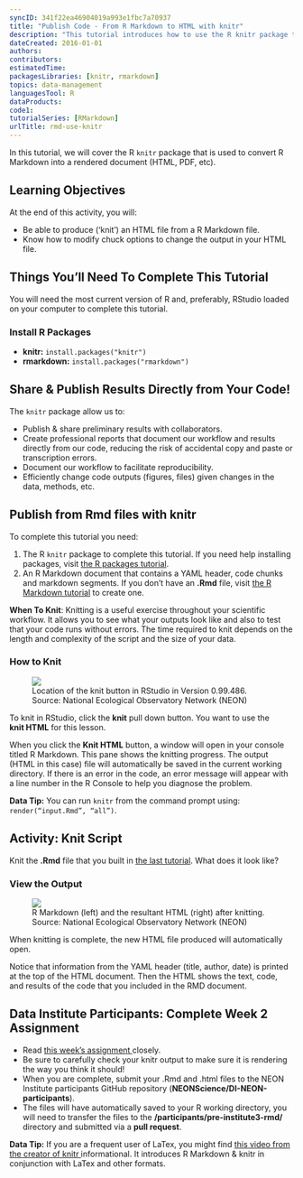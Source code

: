 ```yaml
---
syncID: 341f22ea46904019a993e1fbc7a70937
title: "Publish Code - From R Markdown to HTML with knitr"
description: "This tutorial introduces how to use the R knitr package to publish from R Markdown files to HTML (or other) file format."
dateCreated: 2016-01-01
authors:
contributors:
estimatedTime:
packagesLibraries: [knitr, rmarkdown]
topics: data-management
languagesTool: R
dataProducts:
code1:
tutorialSeries: [RMarkdown]
urlTitle: rmd-use-knitr
---
```


In this tutorial, we will cover the R `knitr` package that is used to convert
R Markdown into a rendered document (HTML, PDF, etc).

<div id="ds-objectives" markdown="1">

## Learning Objectives

At the end of this activity, you will:

* Be able to produce (‘knit’) an HTML file from a R Markdown file.
* Know how to modify chuck options to change the output in your HTML file.

## Things You’ll Need To Complete This Tutorial

You will need the most current version of R and, preferably, RStudio loaded on
your computer to complete this tutorial.

### Install R Packages

* **knitr:** `install.packages("knitr")`
* **rmarkdown:** `install.packages("rmarkdown")`
</div>

## Share & Publish Results Directly from Your Code!

The `knitr` package allow us to:

* Publish & share preliminary results with collaborators.
* Create professional reports that document our workflow and results directly
from our code, reducing the risk of accidental copy and paste or transcription errors.
* Document our workflow to facilitate reproducibility.
* Efficiently change code outputs (figures, files) given changes in the data, methods, etc.

## Publish from Rmd files with knitr

To complete this tutorial you need:

1. The R `knitr` package to complete this tutorial. If you need help installing 
packages, visit
<a href="{{ site.baseurl }}/packages-in-r" target="_blank"> the R packages tutorial</a>.  
2. An R Markdown document that contains a YAML header, code chunks and markdown
segments. If you don't have an **.Rmd** file, visit
<a href="{{site.baseurl}}/rmd-code-intro" target="_blank"> the R Markdown tutorial</a> to create one.

<div id="ds-dataTip" markdown="1">
<i class="fa fa-star"></i>**When To Knit**: Knitting is a useful exercise
throughout your scientific workflow. It allows you to see what your outputs
look like and also to test that your code runs without errors.
The time required to knit depends on the length and complexity of the script
and the size of your data.
</div>

### How to Knit

<figure>
	<a href="{{ site.baseurl }}/images/pre-institute-content/pre-institute3-rmd/KnitButton-screenshot.png">
	<img src="{{ site.baseurl }}/images/pre-institute-content/pre-institute3-rmd/KnitButton-screenshot.png"></a>
	<figcaption> Location of the knit button in RStudio in Version 0.99.486.
	Source: National Ecological Observatory Network (NEON)
	</figcaption>
</figure>

To knit in RStudio, click the **knit** pull down button. You want to use the  
**knit HTML** for this lesson.

When you click the **Knit HTML** button, a  window will open in your console 
titled R Markdown. This
pane shows the knitting progress. The output (HTML in this case) file will
automatically be saved in the current working directory. If there is an error
in the code, an error message will appear with a line number in the R Console
to help you diagnose the problem.

<div id="ds-dataTip" markdown="1">
<i class="fa fa-star"></i> **Data Tip:** You can run `knitr` from the command prompt
using: `render(“input.Rmd”, “all”)`.
</div>

<div id="ds-challenge" markdown="1">

## Activity: Knit Script

Knit the **.Rmd** file that you built in
<a href="{{site.baseurl}}/rmd-code-intro" target="_blank">the last tutorial</a>.
What does it look like?
</div>

### View the Output

<figure>
	<a href="{{ site.baseurl }}/images/pre-institute-content/pre-institute3-rmd/Rmd-screenshot-html.png">
	<img src="{{ site.baseurl }}/images/pre-institute-content/pre-institute3-rmd/Rmd-screenshot-html.png"></a>
	<figcaption> R Markdown (left) and the resultant HTML (right) after knitting.
	Source: National Ecological Observatory Network (NEON)
	</figcaption>
</figure>

When knitting is complete, the new HTML file produced will automatically open.

Notice that information from the YAML header (title, author, date) is printed
at the top of the HTML document. Then the HTML shows the text, code, and
results of the code that you included in the RMD document.

<div id="ds-challenge" markdown="1">

## Data Institute Participants: Complete Week 2 Assignment

* Read 
<a href="{{ site.baseurl }}/di-rmd-activity" target="_blank"> this week’s assignment </a>
closely.
* Be sure to carefully check your knitr output to make sure it is rendering the
way you think it should!
* When you are complete, submit your .Rmd and .html files to the 
NEON Institute participants GitHub repository 
(**NEONScience/DI-NEON-participants**). 
* The files will have automatically saved to your R working directory, you will 
need to transfer the files to the **/participants/pre-institute3-rmd/** 
directory and submitted via a **pull request**.

</div>

<div id="ds-dataTip" markdown="1">
<i class="fa fa-star"></i> **Data Tip:** If you are a frequent user of LaTex,
you might find
<a href="http://cdn.screenr.com/video/8352c25b-7324-4134-970b-b7c427381adb.mp4" target="_blank">this video from the creator of knitr </a>
informational. It introduces R Markdown & knitr in conjunction with LaTex and
other formats.
</div>
